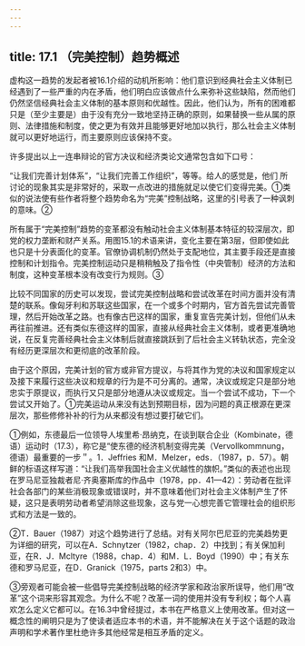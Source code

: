 ```yaml
---
---
---
```

title: 17.1 （完美控制）趋势概述
---



虚构这一趋势的发起者被16.1介绍的动机所影响：他们意识到经典社会主义体制已经遇到了一些严重的内在矛盾，他们明白应该做点什么来弥补这些缺陷，然而他们仍然坚信经典社会主义体制的基本原则和优越性。因此，他们认为，所有的困难都只是（至少主要是）由于没有充分一致地坚持正确的原则，如果替换一些从属的原则、法律措施和制度，使之更为有效并且能够更好地加以执行，那么社会主义体制就可以更好地运行，而主要原则应该保持不变。

许多提出以上一连串辩论的官方决议和经济类论文通常包含如下口号：

“让我们完善计划体系”，“让我们完善工作组织”，等等。给人的感觉是，他们
所讨论的现象其实是非常好的，采取一点改进的措施就足以使它们变得完美。①类似的说法使有些作者将整个趋势命名为“完美”控制战略，这里的引号表了一种讽刺的意味。②

所有属于“完美控制”趋势的变革都没有触动社会主义体制基本特征的较深层次，即党的权力垄断和财产关系。用图15.1的术语来讲，变化主要在第3层，但即使如此也只是十分表面化的变革。官僚协调机制仍然处于支配地位，其主要手段还是直接控制和计划指令。完美控制运动只是稍稍触及了指令性（中央管制）经济的方法和制度，这种变革根本没有改变行为规则。③

比较不同国家的历史可以发现，尝试完美控制战略和尝试改革在时间方面并没有清楚的联系。像匈牙利和苏联这些国家，在一个或多个时期内，官方首先尝试完善管理，然后开始改革之路。也有像古巴这样的国家，重复宣告完美计划，但他们从未再往前推进。还有类似东德这样的国家，直接从经典社会主义体制，或者更准确地说，在反复完善经典社会主义体制后就直接跳跃到了后社会主义转轨状态，完全没有经历更深层次和更彻底的改革阶段。

由于这个原因，完美计划的官方或非官方提议，与将其作为党的决议和国家规定以及接下来履行这些决议和规章的行为是不可分离的。通常，决议或规定只是部分地忠实于原提议，而执行又只是部分地遵从决议或规定。当一个尝试不成功，下一个尝试又开始了。①完美运动从来没有达到预期目标，因为问题的真正根源在更深层次，那些修修补补的行为从来都没有想过要打破它们。

①例如，东德最后一位领导人埃里希·昂纳克，在谈到联合企业（Kombinate，德语）运动时（17.3），称它是“使东德的经济机制变得完美（Vervollkommnung，德语）最重要的一步＂。1．Jeffries 和M．Melzer，eds．（1987，p．57）。朝鲜的标语这样写道：“让我们高举我国社会主义优越性的旗帜。”类似的表述也出现在罗马尼亚独裁者尼·齐奥塞斯库的作品中（1978，pp．41—42）：劳动者在批评社会各部门的某些消极现象或错误时，并不意味着他们对社会主义体制产生了怀疑，这只是表明劳动者希望消除这些现象，这与党一心想完善它管理社会的组织形式和方法是一致的。

②T．Bauer（1987）对这个趋势进行了总结。对有关阿尔巴尼亚的完美趋势更为详细的研究，可以在A．Schnytzer（1982，chap．2）中找到；有关保加利亚，在R．J．Mcltyre（1988，chap．4）和M．L．Boyd（1990）中；有关东德和罗马尼亚，在D．Granick（1975，parts 2和3）中。

③旁观者可能会被一些倡导完美控制战略的经济学家和政治家所误导，他们用“改革”这个词来形容其观念。为什么不呢？改革一词的使用并没有专利权；每个人喜欢怎么定义它都可以。在16.3中曾经提过，本书在严格意义上使用改革。但对这一概念性的阐明只是为了使读者适应本书的术语，并不能解决在关于这个话题的政治声明和学术著作里杜绝许多其他经常是相互矛盾的定义。